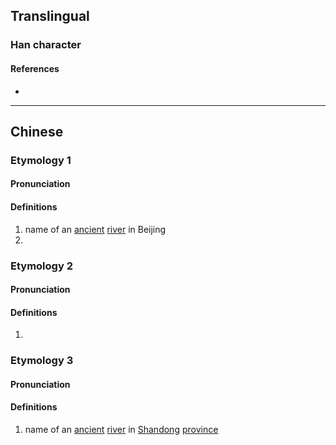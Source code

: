 {{character info/new}}
==Translingual==

===Han character===
{{Han char|rn=85|rad=水|as=11|sn=14|four=37127|canj=EYDL|ids=⿰氵郭}}

====References====
* {{Han ref|kx=0647.130|dkj=18178|dj=1057.120|hdz=31705.010|uh=6F37|ud=28471|bh=E272|bd=57970}}

----

==Chinese==
{{zh-forms}}

===Etymology 1===
====Pronunciation====
{{zh-pron
|m=huǒ
|c=gwok3,kwok3
|ma=
|cat=pn
}}

====Definitions====
{{zh-hanzi}}

# name of an [[ancient]] [[river]] in Beijing
# {{zh-used in|漷縣|name of a [[hamlet]] in [[w:Tongzhou District, Beijing|Tongzhou District]], [[Beijing]], China}}

===Etymology 2===
====Pronunciation====
{{zh-pron
|m=huò
|c=gwok3,kwok3
|ma=
|cat=a
}}

====Definitions====
{{zh-hanzi}}

# {{zh-only|泧漷|[[tempestuous]], [[turbulent]] (of a [[current]])}}

===Etymology 3===
====Pronunciation====
{{zh-pron
|m=kuò
|c=kwok3
|mc=y
|oc=y
|ma=
|cat=pn
}}

====Definitions====
{{zh-hanzi}}

# name of an [[ancient]] [[river]] in [[Shandong]] [[province]]